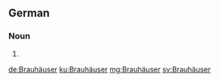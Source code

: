 ==German==

===Noun===
{{head|de|noun form}}

# {{plural of|Brauhaus|lang=de}}

[[de:Brauhäuser]]
[[ku:Brauhäuser]]
[[mg:Brauhäuser]]
[[sv:Brauhäuser]]